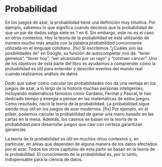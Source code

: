 # Probabilidad

En los juegos de azar, la probabilidad tiene una definición muy intuitiva. Por ejemplo, sabemos lo que significa cuando decimos que la probabilidad de que un par de dados salga siete es 1 en 6. Sin embargo, este no es el caso en otros contextos. Hoy la teoría de la probabilidad se está utilizando de manera mucho más amplia con la palabra _probabilidad_ comúnmente utilizada en el lenguaje cotidiano. [fix] Si escribimos "¿Cuáles son las posibilidades de" en Google, su función de autocompletar nos da: "tener gemelos", "llover hoy", "ser alcanzado por un rayo" y "contraer cáncer". Uno de los objetivos de esta parte del libro es ayudarnos a comprender cómo la probabilidad es útil para entender y describir eventos del mundo real cuando realizamos análisis de datos.

Dado que saber cómo calcular las probabilidades nos da una ventaja en los juegos de azar, a lo largo de la historia muchas personas inteligentes, incluyendo matemáticos famosos como Cardano, Fermat y Pascal, le han dedicado tiempo y energía a pensar en las matemáticas de estos juegos. Como resultado, nació la teoría de la probabilidad. La probabilidad sigue siendo muy útil en los juegos de azar modernos. [fix] Por ejemplo, en el póker, podemos calcular la probabilidad de ganar una mano basado en las cartas en la mesa. Además, los casinos se basan en la teoría de la probabilidad para desarrollar juegos que casi con certeza garantizan ganancias.

La teoría de la probabilidad es útil en muchos otros contextos y, en particular, en áreas que dependen de alguna manera de los datos afectados por el azar. Todos los otros capítulos de esta parte se basan en la teoría de la probabilidad. El conocimiento de la probabilidad es, por lo tanto, indispensable para la ciencia de datos.

